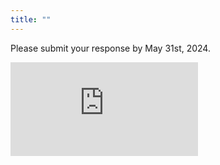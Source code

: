 ```yaml
---
title: ""
---
```


Please submit your response by May 31st, 2024.

<iframe src="https://docs.google.com/forms/d/e/1FAIpQLSddiVr0U70V8OthpiOwRnXr_KZhudH4oDSxw-EyeOPSw1XPEQ/viewform?embedded=true" frameborder="0" marginheight="0" marginwidth="0">

Loading…

</iframe>
